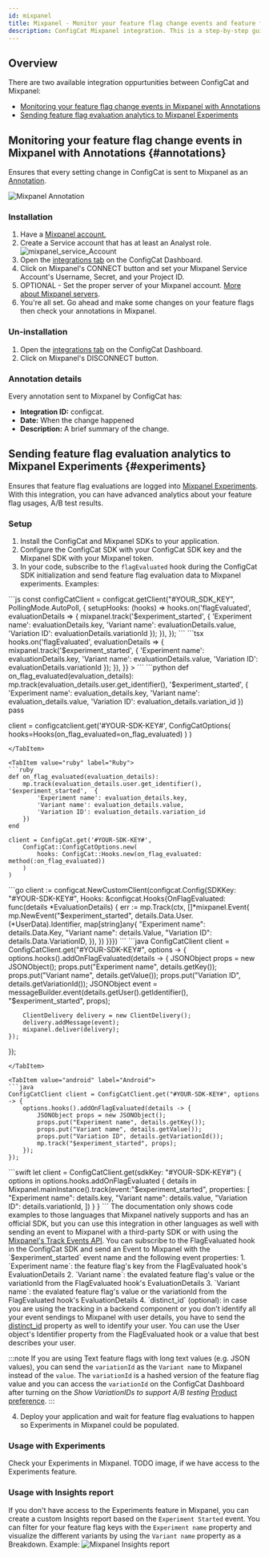 ```yaml
---
id: mixpanel
title: Mixpanel - Monitor your feature flag change events and feature flag analytics
description: ConfigCat Mixpanel integration. This is a step-by-step guide on how to connect the ConfigCat feature flag service events to Mixpanel.
---
```



## Overview

There are two available integration oppurtunities between ConfigCat and Mixpanel:
- [Monitoring your feature flag change events in Mixpanel with Annotations](#annotations)
- [Sending feature flag evaluation analytics to Mixpanel Experiments](#experiments)

## Monitoring your feature flag change events in Mixpanel with Annotations {#annotations}

Ensures that every setting change in ConfigCat is sent to Mixpanel as an <a href="https://docs.mixpanel.com/docs/reports/insights#annotations" target="_blank" rel="noopener noreferrer">Annotation</a>.

<img src="/docs/assets/mixpanel/annotation.png" className="zoomable" alt="Mixpanel Annotation" />

### Installation

1. Have a <a href="https://mixpanel.com/" target="_blank" rel="noopener noreferrer">Mixpanel account.</a>
2. Create a Service account that has at least an Analyst role. <img src="/docs/assets/mixpanel/service_account.png" className="zoomable" alt="mixpanel_service_Account" />
3. Open the <a href="https://app.configcat.com/product/integrations" target="_blank" rel="noopener noreferrer">integrations tab</a> on the ConfigCat Dashboard.
4. Click on Mixpanel's CONNECT button and set your Mixpanel Service Account's Username, Secret, and your Project ID.
5. OPTIONAL - Set the proper server of your Mixpanel account. <a href="https://docs.mixpanel.com/docs/privacy/eu-residency" target="_blank" rel="noopener noreferrer">More about Mixpanel servers</a>.
6. You're all set. Go ahead and make some changes on your feature flags then check your annotations in Mixpanel.

### Un-installation

1. Open the <a href="https://app.configcat.com/product/integrations" target="_blank" rel="noopener noreferrer">integrations tab</a> on the ConfigCat Dashboard.
2. Click on Mixpanel's DISCONNECT button.

### Annotation details

Every annotation sent to Mixpanel by ConfigCat has:

- **Integration ID:** configcat.
- **Date:** When the change happened
- **Description:** A brief summary of the change.

## Sending feature flag evaluation analytics to Mixpanel Experiments {#experiments}

Ensures that feature flag evaluations are logged into <a href="https://docs.mixpanel.com/docs/reports/apps/experiments" target="_blank" rel="noopener noreferrer">Mixpanel Experiments</a>. With this integration, you can have advanced analytics about your feature flag usages, A/B test results.

### Setup

1. Install the ConfigCat and Mixpanel SDKs to your application.
2. Configure the ConfigCat SDK with your ConfigCat SDK key and the Mixpanel SDK with your Mixpanel token.
3. In your code, subscribe to the `flagEvaluated` hook during the ConfigCat SDK initialization and send feature flag evaluation data to Mixpanel experiments. Examples:
<Tabs>
<TabItem value="js" label="JavaScript, Node, SSR" default>
```js
const configCatClient = configcat.getClient("#YOUR_SDK_KEY", PollingMode.AutoPoll, {
    setupHooks: (hooks) =>
        hooks.on('flagEvaluated', evaluationDetails => {
            mixpanel.track('$experiment_started',
                {
                    'Experiment name': evaluationDetails.key,
                    'Variant name': evaluationDetails.value,
                    'Variation ID': evaluationDetails.variationId
                });
        }),
});
```
</TabItem>

<TabItem value="react" label="React">
```tsx
<ConfigCatProvider
  sdkKey="#YOUR_SDK_KEY"
  pollingMode={PollingMode.AutoPoll}
  options={{
    setupHooks: (hooks) =>
      hooks.on('flagEvaluated', evaluationDetails => {
        mixpanel.track('$experiment_started',
            {
                'Experiment name': evaluationDetails.key,
                'Variant name': evaluationDetails.value,
                'Variation ID': evaluationDetails.variationId
            });
      }),
  }}
>
</ConfigCatProvider>
```
</TabItem>

<TabItem value="python" label="Python">
```python
def on_flag_evaluated(evaluation_details):
    mp.track(evaluation_details.user.get_identifier(), '$experiment_started',  {
        'Experiment name': evaluation_details.key,
        'Variant name': evaluation_details.value,
        'Variation ID': evaluation_details.variation_id
    })
    pass

client = configcatclient.get('#YOUR-SDK-KEY#',
    ConfigCatOptions(
        hooks=Hooks(on_flag_evaluated=on_flag_evaluated)
    )
)
```
</TabItem>

<TabItem value="ruby" label="Ruby">
```ruby
def on_flag_evaluated(evaluation_details):
    mp.track(evaluation_details.user.get_identifier(), '$experiment_started',  {
        'Experiment name': evaluation_details.key,
        'Variant name': evaluation_details.value,
        'Variation ID': evaluation_details.variation_id
    })
end

client = ConfigCat.get('#YOUR-SDK-KEY#',
    ConfigCat::ConfigCatOptions.new(
        hooks: ConfigCat::Hooks.new(on_flag_evaluated: method(:on_flag_evaluated))
    )
)
```
</TabItem>

<TabItem value="go" label="Go">
```go
client := configcat.NewCustomClient(configcat.Config{SDKKey: "#YOUR-SDK-KEY#",
    Hooks: &configcat.Hooks{OnFlagEvaluated: func(details *EvaluationDetails) {
        err := mp.Track(ctx, []*mixpanel.Event{
            mp.NewEvent("$experiment_started", details.Data.User.(*UserData).Identifier, map[string]any{
                "Experiment name": details.Data.Key,
                "Variant name": details.Value,
                "Variation ID": details.Data.VariationID,
            }),
        })
    }}})
```
</TabItem>

<TabItem value="java" label="Java">
```java
ConfigCatClient client = ConfigCatClient.get("#YOUR-SDK-KEY#", options -> {
    options.hooks().addOnFlagEvaluated(details -> {
        JSONObject props = new JSONObject();
        props.put("Experiment name", details.getKey());
        props.put("Variant name", details.getValue());
        props.put("Variation ID", details.getVariationId());
        JSONObject event = messageBuilder.event(details.getUser().getIdentifier(), "$experiment_started", props);

        ClientDelivery delivery = new ClientDelivery();
        delivery.addMessage(event);
        mixpanel.deliver(delivery);
    });
});
```
</TabItem>

<TabItem value="android" label="Android">
```java
ConfigCatClient client = ConfigCatClient.get("#YOUR-SDK-KEY#", options -> {
    options.hooks().addOnFlagEvaluated(details -> {
        JSONObject props = new JSONObject();
        props.put("Experiment name", details.getKey());
        props.put("Variant name", details.getValue());
        props.put("Variation ID", details.getVariationId());
        mp.track("$experiment_started", props);
    });
});
```
</TabItem>

<TabItem value="ios" label="Swift (iOS)">
```swift
let client = ConfigCatClient.get(sdkKey: "#YOUR-SDK-KEY#") { options in
    options.hooks.addOnFlagEvaluated { details in
        Mixpanel.mainInstance().track(event:"$experiment_started", properties: [
            "Experiment name": details.key,
            "Variant name": details.value,
            "Variation ID": details.variationId,
        ])
    }
}
```
</TabItem>

<TabItem value="other" label="Other langauges">
The documentation only shows code examples to those languages that Mixpanel natively supports and has an official SDK, 
but you can use this integration in other languages as well with sending an event to Mixpanel with a third-party SDK or with using the <a href="https://developer.mixpanel.com/reference/track-event" target="_blank" rel="noopener noreferrer">Mixpanel's Track Events API</a>. 
You can subscribe to the FlagEvaluated hook in the ConfigCat SDK and send an Event to Mixpanel with the `$experiment_started` event name and the following event properties:
1. `Experiment name`: the feature flag's key from the FlagEvaluated hook's EvaluationDetails
2. `Variant name`: the evalated feature flag's value or the variationId from the FlagEvaluated hook's EvaluationDetails
3. `Variant name`: the evalated feature flag's value or the variationId from the FlagEvaluated hook's EvaluationDetails
4. `distinct_id` (optional): in case you are using the tracking in a backend component or you don't identify all your event sendings to Mixpanel with user details, 
you have to send the <a href="https://docs.mixpanel.com/docs/tracking-methods/id-management/identifying-users#what-is-distinct-id" target="_blank" rel="noopener noreferrer">distinct_id</a> property as well to identify your user. You can use the User object's Identifier property from the FlagEvaluated hook or a value that best describes your user.
</TabItem>

</Tabs>

:::note
If you are using Text feature flags with long text values (e.g. JSON values), you can send the `variationId` as the `Variant name` to Mixpanel instead of the `value`.
The `variationId` is a hashed version of the feature flag value and you can access the `variationId` on the ConfigCat Dashboard after turning on the _Show VariationIDs to support A/B testing_ 
<a href="https://app.configcat.com/product/preferences" target="_blank" rel="noopener noreferrer">Product preference</a>.
:::

4. Deploy your application and wait for feature flag evaluations to happen so Experiments in Mixpanel could be populated.

### Usage with Experiments
Check your Experiments in Mixpanel. 
TODO image, if we have access to the Experiments feature.

### Usage with Insights report
If you don't have access to the Experiments feature in Mixpanel, you can create a custom Insights report based on the `Experiment Started` event. 
You can filter for your feature flag keys with the `Experiment name` property and visualize the different variants by using the `Variant name` property as a Breakdown. Example:
<img src="/docs/assets/mixpanel/insights.png" className="zoomable" alt="Mixpanel Insights report" />